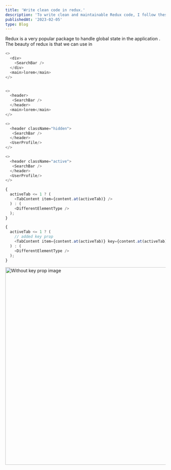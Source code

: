 ```yaml
---
title: 'Write clean code in redux.'
description: 'To write clean and maintainable Redux code, I follow these best practices and principles'
publishedAt: '2023-02-05'
type: Blog
---
```


Redux is a very popular package to handle global state in the application . The beauty of redux is that we can use in

```js
<>
  <div>
    <SearchBar />
  </div>
  <main>lorem</main>
</>


<>
  <header>
   <SearchBar />
  </header>
  <main>lorem</main>
</>
```

```js
<>
  <header className="hidden">
   <SearchBar />
  </header>
  <UserProfile/>
</>

<>
  <header className="active">
   <SearchBar />
  </header>
  <UserProfile/>
</>
```

```js
{
  activeTab <= 1 ? (
    <TabContent item={content.at(activeTab)} />
  ) : (
    <DifferentElementType />
  );
}
```

```js
{
  activeTab <= 1 ? (
    // added key prop
    <TabContent item={content.at(activeTab)} key={content.at(activeTab).id} />
  ) : (
    <DifferentElementType />
  );
}
```

<Image
  src="/static/blogs/without-key-prop.gif"
  alt="Without key prop image"
  width="750"
  height="620"
/>
